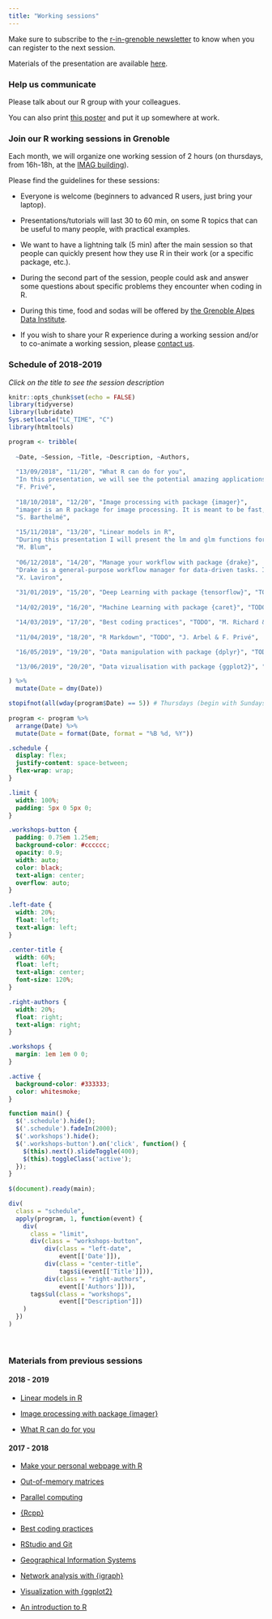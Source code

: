 ```yaml
---
title: "Working sessions"
---
```


Make sure to subscribe to the [r-in-grenoble newsletter](https://listes.univ-grenoble-alpes.fr/sympa/subscribe/r-in-grenoble?previous_action=info) to know when you can register to the next session. 

<!-- You can register to session 14 about package {drake} [there](https://www.eventbrite.fr/e/billets-grenoble-rug-working-session-n14-manage-your-workflow-with-package-drake-53004382535). -->

<!-- Attendance is totally free but registration is mandatory and is on a first come first serve basis. -->

Materials of the presentation are available [here](presentation/drake.pdf).

### Help us communicate

Please talk about our R group with your colleagues. 

You can also print [this poster](poster.pdf) and put it up somewhere at work.

### Join our R working sessions in Grenoble

Each month, we will organize one working session of 2 hours (on thursdays, from 16h-18h, at the [IMAG building](https://r-in-grenoble.github.io/members.html)). 

Please find the guidelines for these sessions:
    
- Everyone is welcome (beginners to advanced R users, just bring your laptop).

- Presentations/tutorials will last 30 to 60 min, on some R topics that can be useful to many people, with practical examples.

- We want to have a lightning talk (5 min) after the main session so that people can quickly present how they use R in their work (or a specific package, etc.).

- During the second part of the session, people could ask and answer some questions about specific problems they encounter when coding in R.

- During this time, food and sodas will be offered by [the Grenoble Alpes Data Institute](https://data-institute.univ-grenoble-alpes.fr/).

- If you wish to share your R experience during a working session and/or to co-animate a working session, please [contact us](mailto:florian.prive@univ-grenoble-alpes.fr,magali.richard@univ-grenoble-alpes.fr).

### Schedule of 2018-2019

*Click on the title to see the session description*

```r
knitr::opts_chunk$set(echo = FALSE)
library(tidyverse)
library(lubridate)
Sys.setlocale("LC_TIME", "C")
library(htmltools)
```

```r
program <- tribble(
  
  ~Date, ~Session, ~Title, ~Description, ~Authors,
  
  "13/09/2018", "11/20", "What R can do for you", 
  "In this presentation, we will see the potential amazing applications of R. Then, we will compile links to where you can learn R (from scratch or to become more advanced). Finally, we will announce the coming sessions for this academic year.", 
  "F. Privé",
  
  "18/10/2018", "12/20", "Image processing with package {imager}", 
  "imager is an R package for image processing. It is meant to be fast, flexible and to integrate well with standard R functions and data structures. imager is based on CImg, a C++ library for image processing with a clean and easy-to-use API.", 
  "S. Barthelmé",
  
  "15/11/2018", "13/20", "Linear models in R", 
  "During this presentation I will present the lm and glm functions for handling linear models with R. I will show how to make analysis with linear models using an original dataset containing the result of the French presidential 2017 election as well as socio-economic variables.",
  "M. Blum",
  
  "06/12/2018", "14/20", "Manage your workflow with package {drake}", 
  "Drake is a general-purpose workflow manager for data-driven tasks. It rebuilds intermediate data objects when their dependencies change, and it skips work when the results are already up to date. Not every runthrough starts from scratch, and completed workflows have tangible evidence of reproducibility. Package drake also supports scalability, parallel computing, and a smooth user experience when it comes to setting up, deploying, and maintaining data science projects.", 
  "X. Laviron",
  
  "31/01/2019", "15/20", "Deep Learning with package {tensorflow}", "TODO", "O. François & ?",
  
  "14/02/2019", "16/20", "Machine Learning with package {caret}", "TODO", "? & ?",

  "14/03/2019", "17/20", "Best coding practices", "TODO", "M. Richard & ?",
  
  "11/04/2019", "18/20", "R Markdown", "TODO", "J. Arbel & F. Privé",

  "16/05/2019", "19/20", "Data manipulation with package {dplyr}", "TODO", "M. Blum & M. Rolland",

  "13/06/2019", "20/20", "Data vizualisation with package {ggplot2}", "TODO", "M. Rolland & F. Privé"

) %>%
  mutate(Date = dmy(Date)) 

stopifnot(all(wday(program$Date) == 5)) # Thursdays (begin with Sundays)
          
program <- program %>%
  arrange(Date) %>%
  mutate(Date = format(Date, format = "%B %d, %Y"))
```


```css
.schedule {
  display: flex;
  justify-content: space-between;
  flex-wrap: wrap;
}

.limit {
  width: 100%;
  padding: 5px 0 5px 0;
}

.workshops-button {
  padding: 0.75em 1.25em;
  background-color: #cccccc;
  opacity: 0.9;
  width: auto;
  color: black;
  text-align: center;
  overflow: auto;
}

.left-date {
  width: 20%;
  float: left;
  text-align: left;
}

.center-title {
  width: 60%;
  float: left;
  text-align: center;
  font-size: 120%;
}

.right-authors {
  width: 20%;
  float: right;
  text-align: right;
}

.workshops {
  margin: 1em 1em 0 0;
}

.active {
  background-color: #333333;
  color: whitesmoke;
}
```

```js
function main() {
  $('.schedule').hide();
  $('.schedule').fadeIn(2000);
  $('.workshops').hide();
  $('.workshops-button').on('click', function() {
    $(this).next().slideToggle(400);
    $(this).toggleClass('active');
  });
}
 
$(document).ready(main);
```


```r
div(
  class = "schedule",
  apply(program, 1, function(event) {
    div(
      class = "limit",
      div(class = "workshops-button", 
          div(class = "left-date", 
              event[['Date']]),
          div(class = "center-title", 
              tags$i(event[['Title']])),
          div(class = "right-authors",
              event[['Authors']])),
      tags$ul(class = "workshops",
              event[["Description"]])
    )
  })
) 
```

<br>

### Materials from previous sessions

#### 2018 - 2019

- [Linear models in R](https://t.co/7Wq3MfH6B9)

- [Image processing with package {imager}](http://bit.ly/RUGgre12)

- [What R can do for you](http://bit.ly/RUGgre11)

#### 2017 - 2018

- [Make your personal webpage with R](https://privefl.github.io/R-presentation/rmarkdown-websites.html)

- [Out-of-memory matrices](https://privefl.github.io/R-presentation/bigstatsr.html)

- [Parallel computing](session-parallel.zip)

- [{Rcpp}](https://privefl.github.io/R-presentation/Rcpp.html)

- [Best coding practices](https://jarbel.github.io/Rgoodpractice/rpresentation.html)

- [RStudio and Git](https://privefl.github.io/R-presentation/rstudio-git.html)

- [Geographical Information Systems](http://www-leca.ujf-grenoble.fr/pageperso/boyerfr/ESPACE-PERSO/TP.zip)

- [Network analysis with {igraph}](http://www.gipsa-lab.grenoble-inp.fr/~sophie.achard/Tutorial_brainwaver/tutorial_practice_graph_html.html)

- [Visualization with {ggplot2}](https://privefl.github.io/R-presentation/ggplot2.html)

- [An introduction to R](https://github.com/fchuffar/intro_r)
